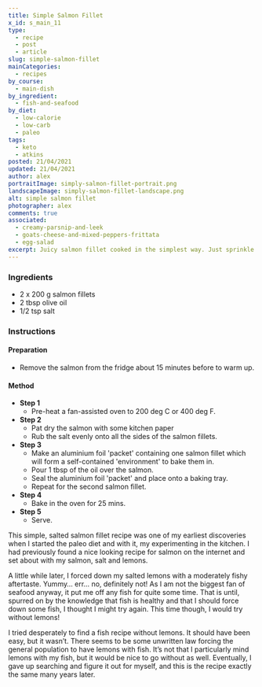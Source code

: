 ```yaml
---
title: Simple Salmon Fillet
x_id: s_main_11
type:
  - recipe
  - post
  - article
slug: simple-salmon-fillet
mainCategories: 
  - recipes
by_course:
  - main-dish
by_ingredient:
  - fish-and-seafood
by_diet:
  - low-calorie
  - low-carb
  - paleo
tags:
  - keto
  - atkins
posted: 21/04/2021
updated: 21/04/2021
author: alex
portraitImage: simply-salmon-fillet-portrait.png
landscapeImage: simply-salmon-fillet-landscape.png
alt: simple salmon fillet
photographer: alex
comments: true
associated: 
  - creamy-parsnip-and-leek
  - goats-cheese-and-mixed-peppers-frittata
  - egg-salad
excerpt: Juicy salmon fillet cooked in the simplest way. Just sprinkle with salt, dash with olive oil and wrap in aluminium foil. A recipe so healthy it works for every diet.
---
```


<Ingredients>

 ### Ingredients
    
  - 2 x 200 g salmon fillets
  - 2 tbsp olive oil
  - 1/2 tsp salt

</Ingredients>

<Instructions>

### Instructions

#### Preparation

  - Remove the salmon from the fridge about 15 minutes before to warm up.

#### Method

  - **Step 1**
    - Pre-heat a fan-assisted oven to 200 deg C or 400 deg F.
  - **Step 2**
    - Pat dry the salmon with some kitchen paper
    - Rub the salt evenly onto all the sides of the salmon fillets.
  - **Step 3**
    - Make an aluminium foil 'packet' containing one salmon fillet which will form a self-contained 'environment' to bake them in.
    - Pour 1 tbsp of the oil over the salmon.
    - Seal the aluminium foil 'packet' and place onto a baking tray.
    - Repeat for the second  salmon fillet.
  - **Step 4**
    - Bake in the oven for 25 mins.
  - **Step 5**
    - Serve.

</Instructions>

<PostBody>

This simple, salted salmon fillet recipe was one of my earliest discoveries when I started the paleo diet and with it, my experimenting in the kitchen. I had previously found a nice looking recipe for salmon on the internet and set about with my salmon, salt and lemons.

A little while later, I forced down my salted lemons with a moderately fishy aftertaste.  Yummy… err… no, definitely not! As I am not the biggest fan of seafood anyway, it put me off any fish for quite some time. That is until, spurred on by the knowledge that fish is healthy and that I should force down some fish, I thought I might try again. This time though, I would try without lemons! 

I tried desperately to find a fish recipe without lemons. It should have been easy, but it wasn’t. There seems to be some unwritten law forcing the general population to have lemons with fish. It’s not that I particularly mind lemons with my fish, but it would be nice to go without as well. Eventually, I gave up searching and figure it out for myself, and this is the recipe exactly the same many years later.

</PostBody>



